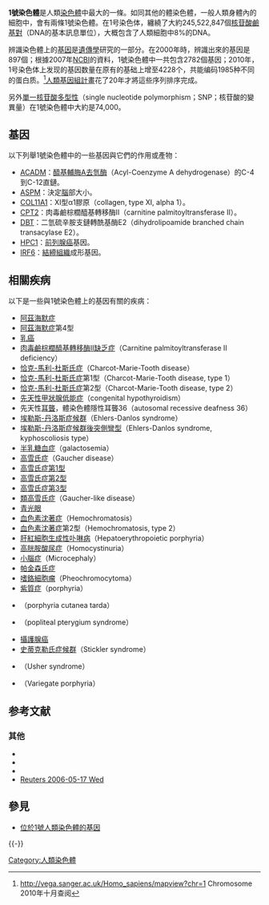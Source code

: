 {{Expand|time=2010-10-30}}
{{noteTA
|1=zh-hans:综合征;zh-hk:症候群;zh-tw:症候群;
}}
{{Infobox chromosome
| image = Human male karyotpe high resolution - Chromosome 1 cropped.png
| caption = 一對1號人類的染色體 (位於[[G顯帶|G顯帶]]之後）。<br/>一條來自於父親，另一條來自於母親。
| image2 = Human male karyotpe high resolution - Chromosome 1.png
| caption2 = 一對1號人類（男性）染色體的[[核型|核型]]。
| length_bp = 242,249,719
| genes = 3,958
| type = [[常染色体|常染色体]]
| centromere_position = 125 Mbp
| refseq_id = NC_000001
| genbank_id = CM000663
}}
{{染色體
|名称=1号染色体
|染色體圖=Chromosome 1.svg
|标题=1号染色体
|物種=''Homo sapiens''
|基因數量=3,958
}}
'''1號染色體'''是人類[[染色體|染色體]]中最大的一條。如同其他的體染色體，一般人類身體內的細胞中，會有兩條1號染色體。在1号染色体，纏繞了大約245,522,847個[[核苷酸|核苷酸]][[鹼基對|鹼基對]]（DNA的基本訊息單位），大概包含了人類細胞中8%的DNA。

辨識染色體上的[[基因|基因]]是[[遺傳學|遺傳學]]研究的一部分。在2000年時，辨識出來的基因是897個；根據2007年[[NCBI|NCBI]]的資料，1號染色體中一共包含2782個基因；2010年，1号染色体上发现的基因数量在原有的基础上增至4228个，共能编码1985种不同的蛋白质。<ref name=vega>http://vega.sanger.ac.uk/Homo_sapiens/mapview?chr=1 {{WebCite|url=https://www.webcitation.org/66ggCttm9?url=http://vega.sanger.ac.uk/Homo_sapiens/Location/Chromosome?chr=1;r=1:1-249240621 |date=20120405025639 |dateformat=iso }} Chromosome 2010年十月查阅</ref>[[人類基因組計畫|人類基因組計畫]]花了20年才將這些序列排序完成。

另外[[單一核苷酸多型性|單一核苷酸多型性]]（single nucleotide polymorphism；SNP；核苷酸的變異量）在1號染色體中大約是74,000。

== 基因 ==
以下列舉1號染色體中的一些基因與它們的作用或產物：
* [[ACADM|ACADM]]：[[醯基輔脢A去氫酶|醯基輔脢A去氫酶]]（Acyl-Coenzyme A dehydrogenase）的C-4到C-12直鏈。
* [[ASPM|ASPM]]：決定[[腦|腦]]部大小。
* [[COL11A1|COL11A1]]：XI型α1膠原（collagen, type XI, alpha 1）。
* [[CPT2|CPT2]]：肉毒鹼棕櫚醯基轉移酶II（carnitine palmitoyltransferase II）。
* [[DBT|DBT]]：二氫硫辛胺支鏈轉酰基酶E2（dihydrolipoamide branched chain transacylase E2）。
* [[HPC1|HPC1]]：[[前列腺癌|前列腺癌]]基因。
* [[IRF6|IRF6]]：[[結締組織|結締組織]]成形基因。

== 相關疾病 ==
以下是一些與1號染色體上的基因有關的疾病：
* [[阿茲海默症|阿茲海默症]]
* [[阿茲海默症|阿茲海默症]]第4型
* [[乳癌|乳癌]]
* [[肉毒鹼棕櫚醯基轉移酶II缺乏症|肉毒鹼棕櫚醯基轉移酶II缺乏症]]（Carnitine palmitoyltransferase II deficiency）
* [[恰克-馬利-杜斯氏症|恰克-馬利-杜斯氏症]]（Charcot-Marie-Tooth disease）
* [[恰克-馬利-杜斯氏症|恰克-馬利-杜斯氏症]]第1型（Charcot-Marie-Tooth disease, type 1）
* [[恰克-馬利-杜斯氏症|恰克-馬利-杜斯氏症]]第2型（Charcot-Marie-Tooth disease, type 2）
* [[先天性甲狀腺低能症|先天性甲狀腺低能症]]（congenital hypothyroidism）
* 先天性[[耳聾|耳聾]]，體染色體隱性耳聾36（autosomal recessive deafness 36）
* [[埃勒斯-丹洛斯症候群|埃勒斯-丹洛斯症候群]]（Ehlers-Danlos syndrome）
* [[埃勒斯-丹洛斯症候群後突側彎型|埃勒斯-丹洛斯症候群後突側彎型]]（Ehlers-Danlos syndrome, kyphoscoliosis type）
* [[半乳糖血症|半乳糖血症]]（galactosemia）
* [[高雪氏症|高雪氏症]]（Gaucher disease）
* [[高雪氏症第1型|高雪氏症第1型]]
* [[高雪氏症第2型|高雪氏症第2型]]
* [[高雪氏症第3型|高雪氏症第3型]]
* [[類高雪氏症|類高雪氏症]]（Gaucher-like disease）
* [[青光眼|青光眼]]
* [[血色素沈著症|血色素沈著症]]（Hemochromatosis）
* [[血色素沈著症|血色素沈著症]]第2型（Hemochromatosis, type 2）
* [[肝紅細胞生成性卟啉病|肝紅細胞生成性卟啉病]]（Hepatoerythropoietic porphyria）
* [[高胱胺酸尿症|高胱胺酸尿症]]（Homocystinuria）
* [[小腦症|小腦症]]（Microcephaly）
* [[帕金森氏症|帕金森氏症]]
* [[嗜鉻細胞瘤|嗜鉻細胞瘤]]（Pheochromocytoma）
* [[紫質症|紫質症]]（porphyria）
* {{tsl|en|porphyria cutanea tarda|迟发性皮肤卟啉症}}（porphyria cutanea tarda）
* {{tsl|en|popliteal pterygium syndrome|腘翼状胬肉综合征}}（popliteal pterygium syndrome）
* [[攝護腺癌|攝護腺癌]]
* [[史蒂克勒氏症候群|史蒂克勒氏症候群]]（Stickler syndrome）
* {{tsl|en|Usher syndrome|遗传性耳聋-色素性视网膜炎综合征}}（Usher syndrome）
* {{tsl|en|Variegate porphyria|不定性卟啉病}}（Variegate porphyria）

== 参考文献 ==
<references />
===其他===
* {{cite web en | author= National Institutes of Health | title= Chromosome 1 | work= Genetics Home Reference | url= http://ghr.nlm.nih.gov/chromosome=1 | accessdate= 2006-05-17 | archive-date= 2012-02-04 | archive-url= https://web.archive.org/web/20120204040022/http://ghr.nlm.nih.gov/chromosome=1 | dead-url= yes }}
* {{cite journal en| author=Murphy WJ, Fronicke L, O'Brien SJ, Stanyon R | title=The origin of human chromosome 1 and its homologs in placental mammals | journal=Genome Res | year=2003 | pages=1880-8 | volume=13 | issue=8  | id=PMID 12869576}}
* {{cite journal en| author=Schutte BC, Carpten JD, Forus A, Gregory SG, Horii A, White PS | title=Report and abstracts of the sixth international workshop on human chromosome 1 mapping 2000. Iowa City, Iowa, USA. 2000年9月30日-10月3日 | journal=Cytogenet Cell Genet | year=2001 | pages=23-41 | volume=92 | issue=1-2  | id=PMID 11306795}}
* [http://today.reuters.com/news/newsArticle.aspx?type=scienceNews&storyID=2006-05-17T175734Z_01_L16646847_RTRUKOC_0_US-SCIENCE-CHROMOSOME.xml&pageNumber=1&imageid=&cap=&sz=13&WTModLoc=NewsArt-C1-ArticlePage1 Reuters 2006-05-17 Wed]{{dead link|date=十一月 2017 |bot=InternetArchiveBot }}

==參見==
*[[:Category:位於1號人類染色體的基因|位於1號人類染色體的基因]]
{{Commons category|Human chromosome 1|1號人類染色體}}

{{-}}
{{人类基因组}}

[[Category:人類染色體|Category:人類染色體]]